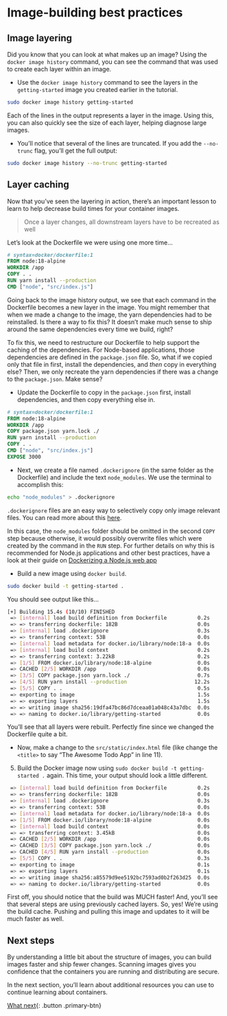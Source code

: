 # Image-building best practices

## Image layering

Did you know that you can look at what makes up an image? Using the ` docker image history`
command, you can see the command that was used to create each layer within an image.

- Use the `docker image history` command to see the layers in the `getting-started` image you
   created earlier in the tutorial.

```bash
sudo docker image history getting-started
```

Each of the lines in the output represents a layer in the image. Using this, you can also quickly see the size of each layer, helping diagnose large images.

- You'll notice that several of the lines are truncated. If you add the `--no-trunc` flag, you'll get the full output:

```bash
sudo docker image history --no-trunc getting-started
```

## Layer caching

Now that you've seen the layering in action, there's an important lesson to learn to help decrease build times for your container images.

> Once a layer changes, all downstream layers have to be recreated as well

Let's look at the Dockerfile we were using one more time...

```dockerfile
# syntax=docker/dockerfile:1
FROM node:18-alpine
WORKDIR /app
COPY . .
RUN yarn install --production
CMD ["node", "src/index.js"]
```

Going back to the image history output, we see that each command in the Dockerfile becomes a new layer in the image.
You might remember that when we made a change to the image, the yarn dependencies had to be reinstalled. Is there a
way to fix this? It doesn't make much sense to ship around the same dependencies every time we build, right?

To fix this, we need to restructure our Dockerfile to help support the caching of the dependencies. For Node-based
applications, those dependencies are defined in the `package.json` file. So, what if we copied only that file in first,
install the dependencies, and _then_ copy in everything else? Then, we only recreate the yarn dependencies if there was
a change to the `package.json`. Make sense?

- Update the Dockerfile to copy in the `package.json` first, install dependencies, and then copy everything else in.

```dockerfile
# syntax=docker/dockerfile:1
FROM node:18-alpine
WORKDIR /app
COPY package.json yarn.lock ./
RUN yarn install --production
COPY . .
CMD ["node", "src/index.js"]
EXPOSE 3000
```

- Next, we create a file named `.dockerignore` (in the same folder as the Dockerfile) and include the text `node_modules`. We use the terminal to accomplish this:

```bash
echo "node_modules" > .dockerignore
```

`.dockerignore` files are an easy way to selectively copy only image relevant files. You can read more about this [here](https://docs.docker.com/engine/reference/builder.md#dockerignore-file).

In this case, the `node_modules` folder should be omitted in the second `COPY` step because otherwise,
it would possibly overwrite files which were created by the command in the `RUN` step.
For further details on why this is recommended for Node.js applications and other best practices, have a look at their guide on
[Dockerizing a Node.js web app](https://nodejs.org/en/docs/guidenodejs-docker-webapp/)

- Build a new image using `docker build`.

```bash
sudo docker build -t getting-started .
```

You should see output like this...

```bash
[+] Building 15.4s (10/10) FINISHED                                
 => [internal] load build definition from Dockerfile          0.2s
 => => transferring dockerfile: 182B                          0.0s
 => [internal] load .dockerignore                             0.3s
 => => transferring context: 53B                              0.0s
 => [internal] load metadata for docker.io/library/node:18-a  0.0s
 => [internal] load build context                             0.2s
 => => transferring context: 3.22kB                           0.2s
 => [1/5] FROM docker.io/library/node:18-alpine               0.0s
 => CACHED [2/5] WORKDIR /app                                 0.0s
 => [3/5] COPY package.json yarn.lock ./                      0.7s
 => [4/5] RUN yarn install --production                      12.2s
 => [5/5] COPY . .                                            0.5s
 => exporting to image                                        1.5s
 => => exporting layers                                       1.5s
 => => writing image sha256:19dfa47bc86d7dceaa01a048c43a7dbc  0.0s
 => => naming to docker.io/library/getting-started            0.0s
```

You'll see that all layers were rebuilt. Perfectly fine since we changed the Dockerfile quite a bit.

- Now, make a change to the `src/static/index.html` file (like change the `<title>` to say "The Awesome Todo App" in line 11).

5. Build the Docker image now using `sudo docker build -t getting-started .` again. This time, your output should look a little different.

```bash
 => [internal] load build definition from Dockerfile          0.2s
 => => transferring dockerfile: 182B                          0.0s
 => [internal] load .dockerignore                             0.3s
 => => transferring context: 53B                              0.0s
 => [internal] load metadata for docker.io/library/node:18-a  0.0s
 => [1/5] FROM docker.io/library/node:18-alpine               0.0s
 => [internal] load build context                             0.0s
 => => transferring context: 3.45kB                           0.0s
 => CACHED [2/5] WORKDIR /app                                 0.0s
 => CACHED [3/5] COPY package.json yarn.lock ./               0.0s
 => CACHED [4/5] RUN yarn install --production                0.0s
 => [5/5] COPY . .                                            0.3s
 => exporting to image                                        0.1s
 => => exporting layers                                       0.1s
 => => writing image sha256:a85579d9ee5192bc7593ad0b2f263d25  0.0s
 => => naming to docker.io/library/getting-started            0.0s
```

First off, you should notice that the build was MUCH faster! And, you'll see that several steps are using previously cached layers. So, yes! We're using the build cache. Pushing and pulling this image and updates to it will be much faster as well. 

<!--

## Multi-stage builds

While we're not going to dive into it too much in this tutorial, multi-stage builds are an incredibly powerful
tool to help use multiple stages to create an image. There are several advantages for them:

- Separate build-time dependencies from runtime dependencies
- Reduce overall image size by shipping _only_ what your app needs to run

### Maven/Tomcat example

When building Java-based applications, a JDK is needed to compile the source code to Java bytecode. However,
that JDK isn't needed in production. Also, you might be using tools like Maven or Gradle to help build the app.
Those also aren't needed in our final image. Multi-stage builds help.

```dockerfile
# syntax=docker/dockerfile:1
FROM maven AS build
WORKDIR /app
COPY . .
RUN mvn package

FROM tomcat
COPY --from=build /app/target/file.war /usr/local/tomcat/webapps 
```

In this example, we use one stage (called `build`) to perform the actual Java build using Maven. In the second
stage (starting at `FROM tomcat`), we copy in files from the `build` stage. The final image is only the last stage
being created (which can be overridden using the `--target` flag).

### React example

When building React applications, we need a Node environment to compile the JS code (typically JSX), SASS stylesheets,
and more into static HTML, JS, and CSS. If we aren't doing server-side rendering, we don't even need a Node environment
for our production build. Why not ship the static resources in a static nginx container?

```dockerfile
# syntax=docker/dockerfile:1
FROM node:18 AS build
WORKDIR /app
COPY package* yarn.lock ./
RUN yarn install
COPY public ./public
COPY src ./src
RUN yarn run build

FROM nginx:alpine
COPY --from=build /app/build /usr/share/nginx/html
```

Here, we are using a `node:18` image to perform the build (maximizing layer caching) and then copying the output
into an nginx container. Cool, huh?

-->

## Next steps

By understanding a little bit about the structure of images, you can build images faster and ship fewer changes.
Scanning images gives you confidence that the containers you are running and distributing are secure.

<!--

Multi-stage builds also help you reduce overall image size and increase final container security by separating
build-time dependencies from runtime dependencies.

-->

In the next section, you'll learn about additional resources you can use to continue learning about containers.

[What next](11_what_next.md){: .button  .primary-btn}
